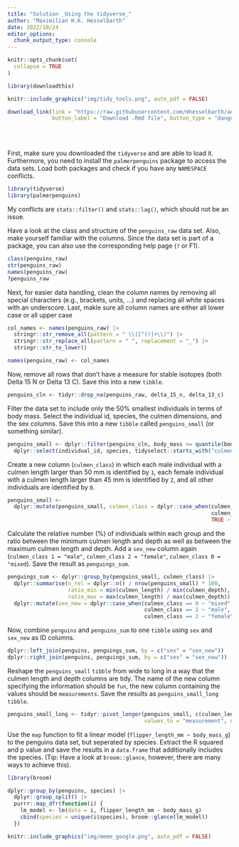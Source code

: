 ```yaml
---
title: "Solution _Using the tidyverse_"
author: "Maximilian H.K. Hesselbarth"
date: 2022/10/24
editor_options: 
  chunk_output_type: console
---
```


```r
knitr::opts_chunk$set(
  collapse = TRUE
)

library(downloadthis)
```

```r
knitr::include_graphics("img/tidy_tools.png", auto_pdf = FALSE)
```

```r
download_link(link = "https://raw.githubusercontent.com/mhesselbarth/advanced-r-workshop/main/solution-tidyverse.Rmd",
              button_label = "Download .Rmd file", button_type = "danger")
```

<br><br>

First, make sure you downloaded the `tidyverse` and are able to load it. Furthermore, you need to install the `palmerpenguins` package to access the data sets. Load both packages and check if you have any `NAMESPACE` conflicts.

```r
library(tidyverse)
library(palmerpenguins)
```

My conflicts are `stats::filter()` and `stats::lag()`, which should not be an issue.

Have a look at the class and structure of the `penguins_raw` data set. Also, make yourself familiar with the columns. Since the data set is part of a package, you can also use the corresponding help page (`?` or F1). 

```r
class(penguins_raw)
str(penguins_raw)
names(penguins_raw)
?penguins_raw
```

Next, for easier data handling, clean the column names by removing all special characters (e.g., brackets, units, ...) and replacing all white spaces with an underscore. Last, makle sure all column names are either all lower case or all upper case

```r
col_names <- names(penguins_raw) |> 
  stringr::str_remove_all(pattern = " \\([^()]+\\)") |> 
  stringr::str_replace_all(pattern = " ", replacement = "_") |> 
  stringr::str_to_lower()

names(penguins_raw) <- col_names
```

Now, remove all rows that don't have a measure for stable isotopes (both Delta 15 N or Delta 13 C). Save this into a new `tibble`.

```r
penguins_cln <- tidyr::drop_na(penguins_raw, delta_15_n, delta_13_c)
```

Filter the data set to include only the 50% smallest individuals in terms of body mass. Select the individual id, species, the culmen dimensions, and the sex columns. Save this into a new `tibble` called `penguins_small` (or something similar).

```r
penguins_small <- dplyr::filter(penguins_cln, body_mass <= quantile(body_mass, 0.5)) |> 
  dplyr::select(individual_id, species, tidyselect::starts_with("culmen"), sex)
```

Create a new column (`culmen_class`) in which each male individual with a culmen length larger than 50 mm is identified by `1`, each female individual with a culmen length larger than 45 mm is identified by `2`, and all other individuals are identified by `0`.

```r
penguins_small <- 
  dplyr::mutate(penguins_small, culmen_class = dplyr::case_when(culmen_length > 50 & sex == "MALE" ~ 1,
                                                                culmen_length > 45 & sex == "FEMALE" ~ 2,
                                                                TRUE ~ 0))
```

Calculate the relative number (%) of individuals within each group and the ratio between the minimum culmen length and depth as well as between the maximum culmen length and depth. Add a `sex_new` column again (`culmen_class 1 = "male"`, `culmen_class 2 = "female"`, `culmen_class 0 = "mixed`). Save the result as `penguings_sum`.

```r
penguings_sum <- dplyr::group_by(penguins_small, culmen_class) |> 
  dplyr::summarise(n_rel = dplyr::n() / nrow(penguins_small) * 100, 
                   ratio_min = min(culmen_length) / min(culmen_depth), 
                   ratio_max = max(culmen_length) / max(culmen_depth)) |> 
  dplyr::mutate(sex_new = dplyr::case_when(culmen_class == 0 ~ "mixed", 
                                           culmen_class == 1 ~ "male", 
                                           culmen_class == 2 ~ "female"))
```

Now, combine `penguins` and `penguins_sum` to one `tibble` using `sex` and `sex_new` as ID columns.

```r
dplyr::left_join(penguins, penguings_sum, by = c("sex" = "sex_new"))
dplyr::right_join(penguins, penguings_sum, by = c("sex" = "sex_new"))
```

Reshape the `penguins_small` `tibble` from wide to long in a way that the culmen length and depth columns are tidy. The name of the new column specifying the information should be `fun`, the new column containing the values should be `measurements`. Save the results as `penguins_small_long` `tibble`.

```r
penguins_small_long <- tidyr::pivot_longer(penguins_small, c(culmen_length, culmen_depth),
                                           values_to = "measurement", names_to = "fun")
```

Use the `map` function to fit a linear model (`flipper_length_mm ~ body_mass_g`) to the penguins data set, but seperated by species. Extract the R squared and p value and save the results in a `data.frame` that additionally includes the species. (Tip: Have a look at `broom::glance`, however, there are many ways to achieve this).

```r
library(broom)

dplyr::group_by(penguins, species) |> 
  dplyr::group_split() |> 
  purrr::map_dfr(function(i) {
    lm_model <- lm(data = i, flipper_length_mm ~ body_mass_g)
    cbind(species = unique(i$species), broom::glance(lm_model))
  })
```

```r
knitr::include_graphics("img/meme_google.png", auto_pdf = FALSE)
```
